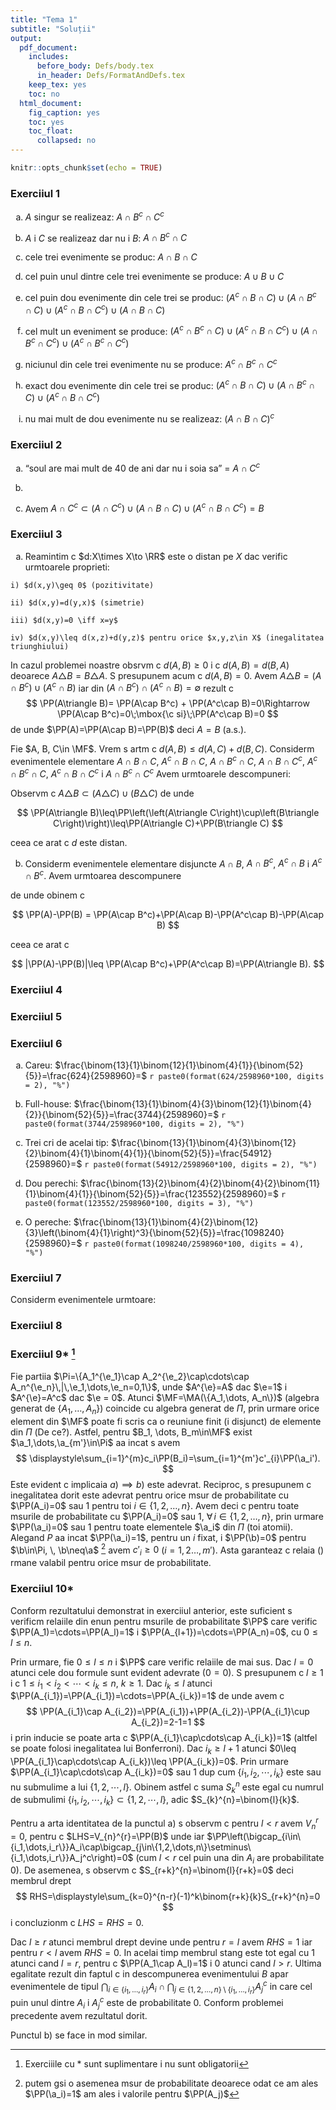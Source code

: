 ```yaml
---
title: "Tema 1"
subtitle: "Soluții"
output:
  pdf_document:
    includes:
      before_body: Defs/body.tex
      in_header: Defs/FormatAndDefs.tex
    keep_tex: yes
    toc: no
  html_document:
    fig_caption: yes
    toc: yes
    toc_float:
      collapsed: no
---
```


```r
knitr::opts_chunk$set(echo = TRUE)
```

### Exerci\c tiul 1

  a) $A$ singur se realizeaz\u a: $A\cap B^c\cap C^c$
  
  b) $A$ \c si $C$ se realizeaz\u a dar nu \c si $B$: $A\cap B^c\cap C$
  
  c) cele trei evenimente se produc: $A\cap B\cap C$
  
  d) cel pu\c tin unul dintre cele trei evenimente se produce: $A\cup B\cup C$
  
  e) cel pu\c tin dou\u a evenimente din cele trei se produc: $\left(A^c\cap B\cap C\right)\cup\left(A\cap B^c\cap C\right)\cup\left(A^c\cap B\cap C^c\right)\cup\left(A\cap B\cap C\right)$
  
  f) cel mult un eveniment se produce: $\left(A^c\cap B^c\cap C\right)\cup\left(A^c\cap B\cap C^c\right)\cup\left(A\cap B^c\cap C^c\right)\cup\left(A^c\cap B^c\cap C^c\right)$
  
  g) niciunul din cele trei evenimente nu se produce: $A^c\cap B^c\cap C^c$
  
  h) exact dou\u a evenimente din cele trei se produc: $\left(A^c\cap B\cap C\right)\cup\left(A\cap B^c\cap C\right)\cup\left(A^c\cap B\cap C^c\right)$ 
  
  i) nu mai mult de dou\u a evenimente nu se realizeaz\u a: $\left(A\cap B\cap C\right)^c$


### Exerci\c tiul 2

  a) "so\c tul are mai mult de 40 de ani dar nu \c si so\c tia sa" = $A\cap C^c$
  
  b) 
  
  \begin{itemize}
  
    \item $A\cap B\cap C^{c}=\{\mbox{ so\c tul are mai mult de 40 de ani dar so\c tia are mai pu\c tin de 40 de ani }\}$, 
    
    \item $A\setminus{(A\cap B)}=\{\mbox{ so\c tul are mai mult de 40 de ani iar so\c tia lui este mai in varst\u a decat el }\}$,
    
    \item $A\cap B^{c}\cap C=\{\mbox{ b\u arbatul are mai mult de 40 de ani iar so\c tia lui este mai in varst\u a decat el }\}$,
    
    \item $A\cup B=\{\mbox{ sau b\u arbatul are mai mult de 40 de ani sau femia este mai tan\u ar\u a decat el }\}$
    
  \end{itemize}
  
  
  c) Avem $A\cap C^c\subset\left(A\cap C^c\right)\cup\left(A\cap B\cap C\right)\cup\left(A^c\cap B\cap C^c\right)=B$

### Exerci\c tiul 3

  a) Reamintim c\u a $d:X\times X\to \RR$ este o distan\c t\u a pe $X$ dac\u a verific\u a urm\u atoarele propriet\u a\c ti:
  
    i) $d(x,y)\geq 0$ (pozitivitate)
    
    ii) $d(x,y)=d(y,x)$ (simetrie)
    
    iii) $d(x,y)=0 \iff x=y$
    
    iv) $d(x,y)\leq d(x,z)+d(y,z)$ pentru orice $x,y,z\in X$ (inegalitatea triunghiului)
    
In cazul problemei noastre obsrv\u am c\u a $d(A,B)\geq 0$ \c si c\u a $d(A,B)=d(B,A)$ deoarece $A\triangle B=B\triangle A$. S\u a presupunem acum c\u a $d(A,B)=0$. Avem $A\triangle B=\left(A\cap B^c\right)\cup\left(A^c\cap B\right)$ iar din $\left(A\cap B^c\right)\cap\left(A^c\cap B\right)=\emptyset$ rezult\u a c\u a
$$
  \PP(A\triangle B)= \PP(A\cap B^c) + \PP(A^c\cap B)=0\Rightarrow \PP(A\cap B^c)=0\;\mbox{\c si}\;\PP(A^c\cap B)=0
$$
de unde $\PP(A)=\PP(A\cap B)=\PP(B)$ deci $A=B$ (a.s.).

Fie $A, B, C\in \MF$. Vrem s\u a ar\u at\u am c\u a $d(A,B)\leq d(A,C)+d(B,C)$. Consider\u am evenimentele elementare $A\cap B\cap C$, $A^c\cap B\cap C$, $A\cap B^c\cap C$, $A\cap B\cap C^c$, $A^c\cap B^c\cap C$, $A^c\cap B\cap C^c$ \c si $A\cap B^c\cap C^c$ \c. Avem urm\u atoarele descompuneri:

\begin{align*}
  A\triangle B &= \left(A\cap B^c\cap C\right)\cup\left(A\cap B^c\cap C^c\right)\cup\left(A^c\cap B\cap C\right)\cup\left(A^c\cap B\cap C^c\right)\\
  A\triangle C &= \left(A\cap B\cap C^c\right)\cup\left(A\cap B^c\cap C^c\right)\cup\left(A^c\cap B\cap C\right)\cup\left(A^c\cap B^c\cap C\right)\\
  B\triangle C &= \left(A\cap B\cap C^c\right)\cup\left(A^c\cap B\cap C^c\right)\cup\left(A\cap B^c\cap C\right)\cup\left(A^c\cap B^c\cap C\right).
\end{align*}

Observ\u am c\u a $A\triangle B\subset\left(A\triangle C\right)\cup\left(B\triangle C\right)$ de unde 

$$
  \PP(A\triangle B)\leq\PP\left(\left(A\triangle C\right)\cup\left(B\triangle C\right)\right)\leq\PP(A\triangle C)+\PP(B\triangle C)
$$

ceea ce arat\u a c\u a $d$ este distan\c t\u a. 
  
  b) Consider\u am evenimentele elementare disjuncte $A\cap B$, $A\cap B^c$, $A^c\cap B$ \c si $A^c\cap B^c$. Avem urm\u atoarea descompunere
  
\begin{align*}
  A &= \left(A\cap B^c\right)\cup\left(A\cap B\right)\\
  B &= \left(A^c\cap B\right)\cup\left(A\cap B\right)
\end{align*}

de unde ob\c tinem c\u a 

$$
  \PP(A)-\PP(B) = \PP(A\cap B^c)+\PP(A\cap B)-\PP(A^c\cap B)-\PP(A\cap B)
$$

ceea ce arat\u a c\u a

$$
  |\PP(A)-\PP(B)|\leq \PP(A\cap B^c)+\PP(A^c\cap B)=\PP(A\triangle B).
$$

### Exerci\c tiul 4
\begin{figure}[ht]
         \centerline{
          \includegraphics[width=0.6\textwidth]{Figs/fig_T1_ex4.pdf}}
          \caption{Interpretare geometric\u a}
          \label{fig_T1_ex4}
\end{figure}

\begin{enumerate}
\item Consider\u am un segment de dreapt\u a de lungime $n$ ca \c si in Fig.~\ref{fig_T1_ex4}. O solu\c tie $(x_1,x_2,\dots,x_r)$ a ecua\c tiei $x_1+\cdots+x_r=n$ astfel incat $x_i$ sunt numere intregi strict pozitive, corespunde unei descompuneri a acestui segment de dreapt\u a in $r$ p\u ar\c ti de lungime dat\u a de numere intregi strict pozitive. Cele $r-1$ puncte care determin\u a extremit\u a\c tile acestor segmente (altele decat $P_0$ \c si $P_n$) trebuie s\u a fie alese din cele $n-1$ puncte $P_1,P_2,\dots,P_{n-1}$ \c si acest lucru poate fi f\u acut in $\binom{n-1}{r-1}$ moduri diferite. Prin urmare num\u arul de solu\c tii strict pozitive ale ecua\c tiei $x_{1} + \ldots + x_{r} = n$ este $\binom{n-1}{r-1}$.

\item Fie $y_1=x_1+1$, $y_2=x_2+1$, $\dots$, $y_r=x_r+1$. Observ\u am c\u a $y_i$ sunt numere intregi strict pozitive \c si $y_1+y_2+\cdots+y_r=n+r$. Prin urmare num\u arul de solu\c tii intregi pozitive ale ecua\c tiei $x_{1} + \ldots + x_{r} = n$ este egal cu num\u arul de solu\c tii intregi strict pozitive ale ecua\c tiei $y_1+y_2+\cdots+y_r=n+r$ care am v\u azut c\u a este egal cu $\binom{n+r-1}{r-1}=\binom{n+r-1}{n}$.
\end{enumerate}

### Exerci\c tiul 5

\begin{enumerate}
\item
    \begin{enumerate}
        \item Spa\c tiul st\u arilor $\Om$ este $\Om=\{(O,b),(O,m),(O,s),(N,b),(N,m),(N,s)\}$.
        \item Avem
        \begin{align*}
            A &= \mbox{starea de s\u an\u atate a pacientului este serioar\u a} = \{(O,s),(N,s)\},\\
            B &= \mbox{pacientul nu este asigurat} = \{(N,b),(N,m),(N,s)\},\\
            B^{c}\cup A &= \mbox{sau pacientul este asigurat sau starea acestuia este serioas\u a}\\
                &= \{O,b),(O,m),(O,s),(N,s)\}.
        \end{align*}
    \end{enumerate}
\item Cum m\u asura de probabilitate $\PP$ corespunde echiprobabilit\u a\c tii pe $\Om$ avem c\u a $\PP((O,b))=\PP((O,m))=\PP((O,s))=\PP((N,b))=\PP((N,m))=\PP((N,s))=\frac{1}{6}$, deci
    \begin{align*}
            \PP(A) &= \PP((O,s))+\PP((N,s)) = \frac{1}{3},\\
            \PP(B) &= \PP((N,b))+\PP((N,m))+\PP((N,s)) = \frac{1}{2},\\
            \PP(B^c\cup A) &= \PP((O,b))+\PP((O,m))+\PP((O,s))+\PP((N,s)) = \frac{2}{3}.
    \end{align*}
\item In acest caz avem
    \begin{align*}
            \PP(A) &= \PP((O,s))+\PP((N,s)) = 0.1+0.1 = 0.2,\\
            \PP(B) &= \PP((N,b))+\PP((N,m))+\PP((N,s)) = 0.1+0.3+0.1 = 0.5,\\
            \PP(B^c\cup A) &= \PP((O,b))+\PP((O,m))+\PP((O,s))+\PP((N,s)) = 0.2+02+0.1+0.1 = 0.6.
    \end{align*}

\end{enumerate}

### Exerci\c tiul 6

  a) Careu: $\frac{\binom{13}{1}\binom{12}{1}\binom{4}{1}}{\binom{52}{5}}=\frac{624}{2598960}=$ `r paste0(format(624/2598960*100, digits = 2), "%")`
  
  b) Full-house: $\frac{\binom{13}{1}\binom{4}{3}\binom{12}{1}\binom{4}{2}}{\binom{52}{5}}=\frac{3744}{2598960}=$ `r paste0(format(3744/2598960*100, digits = 2), "%")`
  
  c) Trei c\u ar\c ti de acela\c si tip: $\frac{\binom{13}{1}\binom{4}{3}\binom{12}{2}\binom{4}{1}\binom{4}{1}}{\binom{52}{5}}=\frac{54912}{2598960}=$ `r paste0(format(54912/2598960*100, digits = 2), "%")`
  
  d) Dou\u a perechi: $\frac{\binom{13}{2}\binom{4}{2}\binom{4}{2}\binom{11}{1}\binom{4}{1}}{\binom{52}{5}}=\frac{123552}{2598960}=$ `r paste0(format(123552/2598960*100, digits = 3), "%")`
    
  e) O pereche: $\frac{\binom{13}{1}\binom{4}{2}\binom{12}{3}\left(\binom{4}{1}\right)^3}{\binom{52}{5}}=\frac{1098240}{2598960}=$ `r paste0(format(1098240/2598960*100, digits = 4), "%")`

### Exerci\c tiul 7
Consider\u am evenimentele urm\u atoare:
\begin{itemize}
  \item[-] $A=\{\mbox{testul considerat este pozitiv}\}$ 
  \item[-] $B=\{\mbox{automobilistul a dep\u a\c sit nivelul de alcool autorizat}\}$
\end{itemize}

\begin{enumerate}
    \item Din ipotez\u a \c stim c\u a $\PP(B) = 0.005$, $\PP(A|B) = \PP(A^c|B^c) = 0.99$. Vrem s\u a g\u asim probabilitatea $\PP(B|A)$. Avem
\begin{align*}
    \PP(B|A) &= \frac{\PP(A\cap B)}{\PP(B)} = \frac{\PP(A|B)\PP(B)}{\PP(B)} = \frac{\PP(A|B)\PP(B)}{\PP(A|B)\PP(B)+\PP(A|B^c)\PP(B^c)}\\
             &= \frac{\PP(A|B)\PP(B)}{\PP(A|B)\PP(B)+\left[1-\PP(A^c|B^c)\right](1-\PP(B))} = \frac{0.99\times0.005}{0.99\times0.005+0.01\times0.995} \approx 0.332.
\end{align*}
    \item C\u aut\u am $p$ a\c sa incat $\PP(B|A)=0.95$. Am v\u azut c\u a $\PP(B|A) = \frac{p\PP(B)}{p\PP(B)+(1-p)(1-\PP(B))}$ de unde
\begin{equation*}
    p = \frac{(1-\PP(B))\PP(B|A)}{(1-\PP(B))\PP(B|A)+(1-\PP(B|A))\PP(B)} = \frac{0.995\times0.95}{0.995\times0.95+0.05\times0.005}\approx0.99973.
\end{equation*}
    \item \c Stim c\u a $\PP(B)=0.3$, prin urmare $\PP(A) = \PP(A|B)\PP(B)+\PP(A|B^c)\PP(B^c) = 0.99\times0.3+0.01\times0.7\approx0.304$ \c si
\begin{equation*}
    \PP(B|A) = \frac{\PP(A|B)\PP(B)}{\PP(A|B)\PP(B)+\PP(A|B^c)\PP(B^c)}\approx 0.9769,
\end{equation*}
de unde tragem concluzia c\u a testul este mult mai fiabil in aceast\u a situa\c tie.
\end{enumerate}

### Exerci\c tiul 8
\begin{enumerate}
\item Consider\u am evenimentele urm\u atoare: 
  \begin{itemize}
    \item[-] $A_i=\{\mbox{suma celor dou\u a zaruri la cea de- a $i$-a aruncare este $5$}\}$
    \item[-] $B_i=\{\mbox{suma celor dou\u a zaruri la cea de- a $i$-a aruncare este $7$}\}$
  \end{itemize}  
Evenimentul $E_n$ se scrie
    \begin{equation*}
        E_n = (A_1^c\cap B_1^c)\cap(A_2^c\cap B_2^c)\cap\dots\cap(A_{n-1}^c\cap B_{n-1}^c)\cap A_n.
    \end{equation*}
Aplicand independen\c ta avem c\u a
    \begin{align*}
        \PP(E_n) &= \PP((A_1^c\cap B_1^c)\cap(A_2^c\cap B_2^c)\cap\dots\cap(A_{n-1}^c\cap B_{n-1}^c)\cap A_n)\\
                 &\overset{indep.}{=} \PP(A_1^c\cap B_1^c)\times \PP(A_2^c\cap B_2^c)\times\dots\times \PP(A_{n-1}^c\cap B_{n-1}^c)\times \PP(A_n)\\
                 &= \PP(A_1^c\cap B_1^c)^{n-1}\PP(A_n).
    \end{align*}
Observ\u am c\u a spa\c tiul st\u arilor la cea de-a $n$-a lansare este $\Om=\{(i,j)|1\leq i,j\leq6\}$ \c si probabilitatea ca suma celor dou\u a zaruri s\u a fie $5$ este $\PP(A_n) = \frac{4}{36}$, deoarece cazurile favorabile sunt $\{(1,4),(2,3),(4,1),(3,2)\}$. Ob\c tinem de asemenea c\u a probabilitatea ca suma s\u a nu fie nici $5$ \c si nici $7$ la prima lansare este $\PP(A_1^c\cap B_1^c) = \frac{26}{36}$, deoarece situa\c tiile in care suma este $7$ sunt $\{(1,6),(2,3),(3,4),(4,3),(5,2),(6,1)\}$.
\par \noindent
In concluzie, probabilitatea evenimentului 
$$
  A=\{\mbox{suma $5$ (a fe\c telor celor dou\u a zaruri) s\u a apar\u a inaintea sumei $7$}\}
$$ 
este 
\begin{align*}
    \PP(A) &= \displaystyle\PP\left(\bigcup_{n=1}^{\infty}E_n\right)=\sum_{n=1}^{\infty}\PP(E_n)=\sum_{n=1}^{\infty}\left(\frac{26}{36}\right)^{n-1}\frac{4}{36}\\
            &= \frac{1}{9}\sum_{n=0}^{\infty}\left(\frac{13}{18}\right)^{n} = \frac{1}{9}\frac{1}{1-\frac{13}{18}}=\frac{2}{5}.
\end{align*}
\item Fie $F_n$ evenimentul ce corespunde la: \textit{in primele $n-1$ arunc\u ari nu a ap\u arut nici suma $2$ \c si nici suma $7$ iar in a $n$-a aruncare a ap\u arut suma $2$} \c si $C_i$ evenimentul ce corespunde la suma celor dou\u a zaruri la cea de-a $i$-a aruncare este $2$. Avem
    \begin{equation*}
        F_n = (C_1^c\cap B_1^c)\cap(C_2^c\cap B_2^c)\cap\dots\cap(C_{n-1}^c\cap B_{n-1}^c)\cap C_n
    \end{equation*}
\c si probabilitatea lui $\PP(F_n)$ este
    \begin{align*}
        \PP(F_n) &= \PP((C_1^c\cap B_1^c)\cap(C_2^c\cap B_2^c)\cap\dots\cap(C_{n-1}^c\cap B_{n-1}^c)\cap C_n)\\
                 &\overset{indep.}{=} \PP(C_1^c\cap B_1^c)\times \PP(C_2^c\cap B_2^c)\times\dots\times \PP(C_{n-1}^c\cap B_{n-1}^c)\times \PP(C_n)\\
                 &= \PP(C_1^c\cap B_1^c)^{n-1}\PP(C_n).
    \end{align*}
Avem $\PP(C_n) = \frac{1}{36}$ (deoarece doar $(1,1)$ ne d\u a suma $2$) \c si $\PP(C_1^c\cap B_1^c) = \frac{36-7}{36} = \frac{29}{36}$. Prin urmare probabilitatea evenimentului c\u autat, pe care il not\u a cu $B$, este
\begin{align*}
    \PP(B) &= \displaystyle\PP\left(\bigcup_{n=1}^{\infty}F_n\right)=\sum_{n=1}^{\infty}\PP(F_n)=\sum_{n=1}^{\infty}\left(\frac{29}{36}\right)^{n-1}\frac{1}{36}\\
            &= \frac{1}{36}\sum_{n=0}^{\infty}\left(\frac{29}{36}\right)^{n} = \frac{1}{36}\frac{1}{1-\frac{29}{36}}=\frac{1}{7}.
\end{align*}
\end{enumerate}
  

### Exerci\c tiul 9* ^[Exerci\c tiile cu * sunt suplimentare \c si nu sunt obligatorii] \label{Ex6}

Fie parti\c tia $\Pi=\{A_1^{\e_1}\cap A_2^{\e_2}\cap\cdots\cap A_n^{\e_n}\,|\,\e_1,\dots,\e_n=0,1\}$, unde $A^{\e}=A$ dac\u a $\e=1$ \c si $A^{\e}=A^c$ dac\u a $\e = 0$. Atunci $\MF=\MA(\{A_1,\dots, A_n\})$ (algebra generat\u a de $\{A_1,\dots,A_n\}$) coincide cu algebra generat\u a de $\Pi$, prin urmare orice element din $\MF$ poate fi scris ca o reuniune finit\u a (\c si disjunct\u a) de elemente din $\Pi$ (De ce?). Astfel, pentru $B_1, \dots, B_m\in\MF$ exist\u a $\a_1,\dots,\a_{m'}\in\Pi$ a\c sa incat s\u a avem 
$$
  \displaystyle\sum_{i=1}^{m}c_i\PP(B_i)=\sum_{i=1}^{m'}c'_{i}\PP(\a_i').
$$
Este evident c\u a implica\c tia $a)\implies b)$ este adev\u arat\u a. Reciproc, s\u a presupunem c\u a inegalitatea dorit\u a este adev\u arat\u a pentru orice m\u asur\u a de probabilitate cu $\PP(A_i)=0$ sau $1$ pentru to\c ti $i\in\{1,2,\dots,n\}$. Avem deci c\u a \begin{equation}\label{eqEx6}
  \sum_{i=1}^{m'}c'_{i}\PP(\a_i')\geq 0 
\end{equation}
pentru toate m\u asurile de probabilitate cu $\PP(A_i)=0$ sau $1$, $\forall\, i\in\{1,2,\dots,n\}$, prin urmare $\PP(\a_i)=0$ sau $1$ pentru toate elementele $\a_i$ din $\Pi$ (to\c ti atomii). Alegand $P$ a\c sa incat $\PP(\a_i)=1$, pentru un $i$ fixat, \c si $\PP(\b)=0$ pentru $\b\in\Pi, \, \b\neq\a$ ^[putem g\u asi o asemenea m\u asur\u a de probabilitate deoarece odat\u a ce am ales $\PP(\a_i)=1$ am ales \c si valorile pentru $\PP(A_j)$] avem $c'_i\geq 0$ ($i=1,2\dots,m'$). Asta garanteaz\u a c\u a rela\c tia (\ref{eqEx6}) r\u amane valabil\u a pentru orice m\u asur\u a de probabilitate. 

### Exerci\c tiul 10*

Conform rezultatului demonstrat in exerci\c tiul anterior, este suficient s\u a verific\u am rela\c tiile din enun\c t pentru m\u asurile de probabilitate $\PP$ care verific\u a $\PP(A_1)=\cdots=\PP(A_l)=1$ \c si $\PP(A_{l+1})=\cdots=\PP(A_n)=0$, cu $0\leq l\leq n$.

Prin urmare, fie $0\leq l\leq n$ \c si $\PP$ care verific\u a rela\c tiile de mai sus. Dac\u a $l=0$ atunci cele dou\u a formule sunt evident adev\u arate ($0=0$). S\u a presupunem c\u a $l\geq1$ \c si c\u a $1\leq i_1<i_2<\cdots<i_k\leq n$, $k\geq 1$. Dac\u a $i_k\leq l$ atunci $\PP(A_{i_1})=\PP(A_{i_1})=\cdots=\PP(A_{i_k})=1$ de unde avem c\u a 
$$
  \PP(A_{i_1}\cap A_{i_2})=\PP(A_{i_1})+\PP(A_{i_2})-\PP(A_{i_1}\cup A_{i_2})=2-1=1
$$
\c si prin induc\c tie se poate ar\u ata c\u a $\PP(A_{i_1}\cap\cdots\cap A_{i_k})=1$ (altfel se poate folosi inegalitatea lui Bonferroni). Dac\u a $i_k\geq l+1$ atunci $0\leq \PP(A_{i_1}\cap\cdots\cap A_{i_k})\leq \PP(A_{i_k})=0$. Prin urmare $\PP(A_{i_1}\cap\cdots\cap A_{i_k})=0$ sau $1$ dup\u a cum $\{i_1,i_2,\cdots,i_k\}$ este sau nu submul\c time a lui $\{1,2,\cdots,l\}$. Ob\c tinem astfel c\u a suma $S_{k}^{n}$ este egal\u a cu num\u arul de submul\c timi $\{i_1,i_2,\cdots,i_k\}\subset\{1,2,\cdots,l\}$, adic\u a $S_{k}^{n}=\binom{l}{k}$.

Pentru a ar\u ata identitatea de la punctul a) s\u a observ\u am c\u a pentru $l<r$ avem $V_{n}^{r}=0$, pentru c\u a $LHS=V_{n}^{r}=\PP(B)$ unde 
\begin{align*}
  B &= \{\mbox{exact $r$ dintre $A_1,\dots, A_n$ se realizeaz\u a }\}\\
  &= \bigcup_{1\leq i_1<i_2<\cdots<i_r\leq n}\left[\bigcap_{i\in\{i_1,\dots,i_r\}}A_i\cap\bigcap_{j\in\{1,2,\dots,n\}\setminus\{i_1,\dots,i_r\}}A_j^c\right]
\end{align*}
iar $\PP\left(\bigcap_{i\in\{i_1,\dots,i_r\}}A_i\cap\bigcap_{j\in\{1,2,\dots,n\}\setminus\{i_1,\dots,i_r\}}A_j^c\right)=0$ (cum $l<r$ cel pu\c tin una din $A_i$ are probabilitate $0$). De asemenea, s\u a observ\u am c\u a $S_{r+k}^{n}=\binom{l}{r+k}=0$ deci membrul drept 
$$
  RHS=\displaystyle\sum_{k=0}^{n-r}(-1)^k\binom{r+k}{k}S_{r+k}^{n}=0
$$
\c si concluzion\u am c\u a $LHS=RHS=0$.

Dac\u a $l\geq r$ atunci membrul drept devine 
\begin{align*}
  RHS &= \displaystyle\sum_{k=0}^{n-r}(-1)^k\binom{r+k}{k}S_{r+k}^{n} = \displaystyle\sum_{k=0}^{n-r}(-1)^k\binom{r+k}{k}\binom{l}{r+k}\\
  &= \displaystyle\sum_{k=0}^{l-r}(-1)^k\binom{r+k}{k}\binom{l}{r+k}= \binom{l}{r}\displaystyle\sum_{k=0}^{l-r}(-1)^k\binom{l-r}{k}
\end{align*}
unde pentru $r=l$ avem $RHS=1$ iar pentru $r<l$ avem $RHS=0$. In acela\c si timp membrul stang este tot egal cu $1$ atunci cand $l=r$, pentru c\u a $\PP(A_1\cap A_l)=1$ \c si $0$ atunci cand $l>r$. Ultima egalitate rezult\u a din faptul c\u a in descompunerea evenimentului $B$ apar evenimentele de tipul $\bigcap_{i\in\{i_1,\dots,i_r\}}A_i\cap\bigcap_{j\in\{1,2,\dots,n\}\setminus\{i_1,\dots,i_r\}}A_j^c$ in care cel pu\c tin unul dintre $A_i$ \c si $A_j^c$ este de probabilitate $0$. Conform problemei precedente avem rezultatul dorit.

Punctul b) se face in mod similar.
